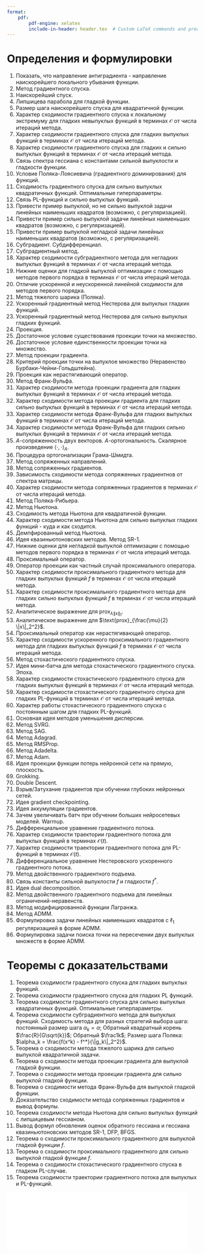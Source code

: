 ```yaml
---
format: 
    pdf:
        pdf-engine: xelatex
        include-in-header: header.tex  # Custom LaTeX commands and preamble
---
```


# Определения и формулировки

1. Показать, что направление антиградиента - направление наискорейшего локального убывания функции.
1. Метод градиентного спуска.
1. Наискорейший спуск.
1. Липшицева парабола для гладкой функции.
1. Размер шага наискорейшего спуска для квадратичной функции.
1. Характер сходимости градиентного спуска к локальному экстремуму для гладких невыпуклых функций в терминах $\mathcal{O}$ от числа итераций метода.
1. Характер сходимости градиентного спуска для гладких выпуклых функций в терминах $\mathcal{O}$ от числа итераций метода.
1. Характер сходимости градиентного спуска для гладких и сильно выпуклых функций в терминах $\mathcal{O}$ от числа итераций метода.
1. Связь спектра гессиана с константами сильной выпуклости и гладкости функции.
1. Условие Поляка-Лоясиевича (градиентного доминирования) для функций.
1. Сходимость градиентного спуска для сильно выпуклых квадратичных функций. Оптимальные гиперпараметры.
1. Связь PL-функций и сильно выпуклых функций. 
1. Привести пример выпуклой, но не сильно выпуклой задачи линейных наименьших квадратов (возможно, с регуляризацией).
1. Привести пример сильно выпуклой задачи линейных наименьших квадратов (возможно, с регуляризацией).
1. Привести пример выпуклой негладкой задачи линейных наименьших квадратов (возможно, с регуляризацией).
1. Субградиент. Субдифференциал.
1. Субградиентный метод.
1. Характер сходимости субградиентного метода для негладких выпуклых функций в терминах $\mathcal{O}$ от числа итераций метода.
1. Нижние оценки для гладкой выпуклой оптимизации с помощью методов первого порядка в терминах $\mathcal{O}$ от числа итераций метода.
1. Отличие ускоренной и неускоренной линейной сходимости для методов первого порядка.
1. Метод тяжелого шарика (Поляка).
1. Ускоренный градиентный метод Нестерова для выпуклых гладких функций.
1. Ускоренный градиентный метод Нестерова для сильно выпуклых гладких функций.
1. Проекция.
1. Достаточное условие существования проекции точки на множество.
1. Достаточное условие единственности проекции точки на множество.
1. Метод проекции градиента.
1. Критерий проекции точки на выпуклое множество (Неравенство Бурбаки-Чейни-Гольдштейна).
1. Проекция как нерастягивающий оператор.
1. Метод Франк-Вульфа.
1. Характер сходимости метода проекции градиента для гладких выпуклых функций в терминах $\mathcal{O}$ от числа итераций метода.
1. Характер сходимости метода проекции градиента для гладких сильно выпуклых функций в терминах $\mathcal{O}$ от числа итераций метода.
1. Характер сходимости метода Франк-Вульфа для гладких выпуклых функций в терминах $\mathcal{O}$ от числа итераций метода.
1. Характер сходимости метода Франк-Вульфа для гладких сильно выпуклых функций в терминах $\mathcal{O}$ от числа итераций метода.
1. $A$-сопряженность двух векторов. $A$-ортогональность. Скалярное произведение $\langle \cdot, \cdot \rangle_A$.
1. Процедура ортогонализации Грама-Шмидта.
1. Метод сопряженных направлений.
1. Метод сопряженных градиентов.
1. Зависимость сходимости метода сопряженных градиентнов от спектра матрицы.
1. Характер сходимости метода сопряженных градиентов в терминах $\mathcal{O}$ от числа итераций метода.
1. Метод Поляка-Рибьера.
1. Метод Ньютона.
1. Сходимость метода Ньютона для квадратичной функции.
1. Характер сходимости метода Ньютона для сильно выпуклых гладких функций - куда и как сходится.
1. Демпфированный метод Ньютона.
1. Идея квазиньютоновских методов. Метод SR-1.
1. Нижние оценки для негладкой выпуклой оптимизации с помощью методов первого порядка в терминах $\mathcal{O}$ от числа итераций метода.
1. Проксимальный оператор.
1. Оператор проекции как частный случай проксимального оператора.
1. Характер сходимости проксимального градиентного метода для гладких выпуклых функций $f$ в терминах $\mathcal{O}$ от числа итераций метода.
1. Характер сходимости проксимального градиентного метода для гладких сильно выпуклых функций $f$ в терминах $\mathcal{O}$ от числа итераций метода.
1. Аналитическое выражение для $\text{prox}_{\lambda \|x\|_1}$.
1. Аналитическое выражение для $\text{prox}_{\frac{\mu}{2} \|x\|_2^2}$.
1. Проксимальный оператор как нерастягивающий оператор.
1. Характер сходимости ускоренного проксимального градиентного метода для гладких выпуклых функций $f$ в терминах $\mathcal{O}$ от числа итераций метода.
1. Метод стохастического градиентного спуска.
1. Идея мини-батча для метода стохастического градиентного спуска. Эпоха.
1. Характер сходимости стохастического градиентного спуска для гладких выпуклых функций в терминах $\mathcal{O}$ от числа итераций метода.
1. Характер сходимости стохастического градиентного спуска для гладких PL-функций в терминах $\mathcal{O}$ от числа итераций метода.
1. Характер работы стохастического градиентного спуска с постоянным шагом для гладких PL-функций.
1. Основная идея методов уменьшения дисперсии.
1. Метод SVRG.
1. Метод SAG.
1. Метод Adagrad.
1. Метод RMSProp.
1. Метод Adadelta.
1. Метод Adam.
1. Идея проекции функции потерь нейронной сети на прямую, плоскость.
1. Grokking.
1. Double Descent.
1. Взрыв/Затухание градиентов при обучении глубоких нейронных сетей.
1. Идея gradient checkpointing.
1. Идея аккумуляции градиентов.
1. Зачем увеличивать батч при обучении больших нейросетевых моделей. Warmup. 
1. Дифференциальное уравнение градиентного потока.
1. Характер сходимости траектории градиентного потока для выпуклых функций в терминах $\mathcal{O}\left( t \right)$.
1. Характер сходимости траектории градиентного потока для PL-функций в терминах $\mathcal{O}\left( t \right)$.
1. Дифференциальное уравнение Нестеровского ускоренного градиентного потока.
1. Метод двойственного градиентного подъема.
1. Связь константы сильной выпуклости $f$ и гладкости $f^*$.
1. Идея dual decomposition.
1. Метод двойственного градиентного подъема для линейных ограничений-неравенств.
1. Метод модифицированной функции Лагранжа.
1. Метод ADMM.
1. Формулировка задачи линейных наименьших квадратов с $\ell_1$ регуляризацией в форме ADMM.
1. Формулировка задачи поиска точки на пересечении двух выпуклых множеств в форме ADMM.

# Теоремы с доказательствами

1. Теорема сходимости градиентного спуска для гладких выпуклых функций. 
1. Теорема сходимости градиентного спуска для гладких PL функций. 
1. Теорема сходимости градиентного спуска для сильно выпуклых квадратичных функций. Оптимальные гиперпараметры.
1. Теорема сходимости субградиентного метода для выпуклых функций. Сходимость метода для разных стратегий выбора шага: постоянный размер шага $\alpha_k = \alpha$; Обратный квадратный корень $\frac{R}{G\sqrt{k}}$; Обратный $\frac1k$; Размер шага Поляка: $\alpha_k = \frac{f(x^k) - f^*}{\|g_k\|_2^2}$.
1. Теорема о сходимости метода тяжелого шарика для сильно выпуклой квадратичной задачи.
1. Теорема о сходимости метода проекции градиента для выпуклой гладкой функции.
1. Теорема о сходимости метода проекции градиента для сильно выпуклой гладкой функции.
1. Теорема о сходимости метода Франк-Вульфа для выпуклой гладкой функции.
1. Доказательство сходимости метода сопряженных градиентов и вывод формулы.
1. Теорема сходимости метода Ньютона для сильно выпуклых функций с липшицевым гессианом.
1. Вывод формул обновления оценок обратного гессиана и гессиана квазиньютоновских методов SR-1, DFP, BFGS.
1. Теорема о сходимости проксимального градиентного для выпуклой гладкой функции $f$.
1. Теорема о сходимости проксимального градиентного для сильно выпуклой гладкой функции $f$.
1. Теорема о сходимости стохастического градиентного спуска в гладком PL-случае.
1. Теорема сходимости траектории градиентного потока для выпуклых и PL-функций. 

![](SD_vs_CG.pdf){width=94%}